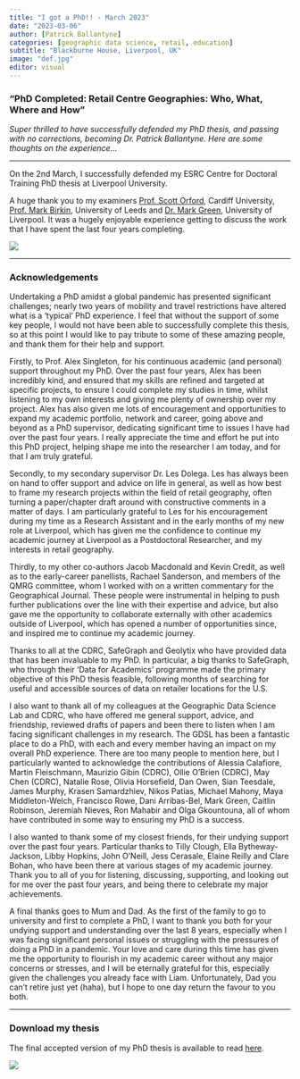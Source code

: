 ```yaml
---
title: "I got a PhD!! - March 2023"
date: "2023-03-06"
author: [Patrick Ballantyne]
categories: [geographic data science, retail, education]
subtitle: "Blackburne House, Liverpool, UK"
image: "def.jpg"
editor: visual
---
```


### "PhD Completed: Retail Centre Geographies: Who, What, Where and How"

*Super thrilled to have successfully defended my PhD thesis, and passing with no corrections, becoming Dr. Patrick Ballantyne. Here are some thoughts on the experience...*

------------------------------------------------------------------------

On the 2nd March, I successfully defended my ESRC Centre for Doctoral Training PhD thesis at Liverpool University.

A huge thank you to my examiners [Prof. Scott Orford](https://www.cardiff.ac.uk/people/view/363271-orford-scott), Cardiff University, [Prof. Mark Birkin](https://environment.leeds.ac.uk/geography/staff/1005/professor-mark-birkin), University of Leeds and [Dr. Mark Green](https://www.liverpool.ac.uk/environmental-sciences/staff/mark-green/), University of Liverpool. It was a hugely enjoyable experience getting to discuss the work that I have spent the last four years completing.

![](def.jpg)

------------------------------------------------------------------------

### Acknowledgements

Undertaking a PhD amidst a global pandemic has presented significant challenges; nearly two years of mobility and travel restrictions have altered what is a 'typical' PhD experience. I feel that without the support of some key people, I would not have been able to successfully complete this thesis, so at this point I would like to pay tribute to some of these amazing people, and thank them for their help and support.

Firstly, to Prof. Alex Singleton, for his continuous academic (and personal) support throughout my PhD. Over the past four years, Alex has been incredibly kind, and ensured that my skills are refined and targeted at specific projects, to ensure I could complete my studies in time, whilst listening to my own interests and giving me plenty of ownership over my project. Alex has also given me lots of encouragement and opportunities to expand my academic portfolio, network and career, going above and beyond as a PhD supervisor, dedicating significant time to issues I have had over the past four years. I really appreciate the time and effort he put into this PhD project, helping shape me into the researcher I am today, and for that I am truly grateful.

Secondly, to my secondary supervisor Dr. Les Dolega. Les has always been on hand to offer support and advice on life in general, as well as how best to frame my research projects within the field of retail geography, often turning a paper/chapter draft around with constructive comments in a matter of days. I am particularly grateful to Les for his encouragement during my time as a Research Assistant and in the early months of my new role at Liverpool, which has given me the confidence to continue my academic journey at Liverpool as a Postdoctoral Researcher, and my interests in retail geography.

Thirdly, to my other co-authors Jacob Macdonald and Kevin Credit, as well as to the early-career panellists, Rachael Sanderson, and members of the QMRG committee, whom I worked with on a written commentary for the Geographical Journal. These people were instrumental in helping to push further publications over the line with their expertise and advice, but also gave me the opportunity to collaborate externally with other academics outside of Liverpool, which has opened a number of opportunities since, and inspired me to continue my academic journey.

Thanks to all at the CDRC, SafeGraph and Geolytix who have provided data that has been invaluable to my PhD. In particular, a big thanks to SafeGraph, who through their 'Data for Academics' programme made the primary objective of this PhD thesis feasible, following months of searching for useful and accessible sources of data on retailer locations for the U.S.

I also want to thank all of my colleagues at the Geographic Data Science Lab and CDRC, who have offered me general support, advice, and friendship, reviewed drafts of papers and been there to listen when I am facing significant challenges in my research. The GDSL has been a fantastic place to do a PhD, with each and every member having an impact on my overall PhD experience. There are too many people to mention here, but I particularly wanted to acknowledge the contributions of Alessia Calafiore, Martin Fleischmann, Maurizio Gibin (CDRC), Ollie O'Brien (CDRC), May Chen (CDRC), Natalie Rose, Olivia Horsefield, Dan Owen, Sian Teesdale, James Murphy, Krasen Samardzhiev, Nikos Patias, Michael Mahony, Maya Middleton-Welch, Francisco Rowe, Dani Arribas-Bel, Mark Green, Caitlin Robinson, Jeremiah Nieves, Ron Mahabir and Olga Gkountouna, all of whom have contributed in some way to ensuring my PhD is a success.

I also wanted to thank some of my closest friends, for their undying support over the past four years. Particular thanks to Tilly Clough, Ella Bytheway-Jackson, Libby Hopkins, John O'Neill, Jess Cerasale, Elaine Reilly and Clare Bohan, who have been there at various stages of my academic journey. Thank you to all of you for listening, discussing, supporting, and looking out for me over the past four years, and being there to celebrate my major achievements.

A final thanks goes to Mum and Dad. As the first of the family to go to university and first to complete a PhD, I want to thank you both for your undying support and understanding over the last 8 years, especially when I was facing significant personal issues or struggling with the pressures of doing a PhD in a pandemic. Your love and care during this time has given me the opportunity to flourish in my academic career without any major concerns or stresses, and I will be eternally grateful for this, especially given the challenges you already face with Liam. Unfortunately, Dad you can't retire just yet (haha), but I hope to one day return the favour to you both.

------------------------------------------------------------------------

### Download my thesis

The final accepted version of my PhD thesis is available to read [here](Ballantyne-Thesis-Final.pdf).

![](thesis.jpg)
